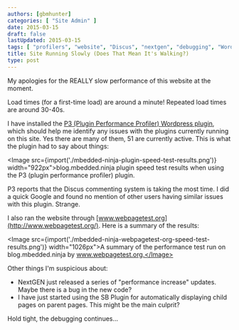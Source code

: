 ```yaml
---
authors: [gbmhunter]
categories: [ "Site Admin" ]
date: 2015-03-15
draft: false
lastUpdated: 2015-03-15
tags: [ "profilers", "website", "Discus", "nextgen", "debugging", "Wordpress", "performance", "tests", "plugin" ]
title: Site Running Slowly (Does That Mean It's Walking?)
type: post
---
```



My apologies for the REALLY slow performance of this website at the moment.

Load times (for a first-time load) are around a minute! Repeated load times are around 30-40s.

I have installed the [P3 (Plugin Performance Profiler) Wordpress plugin](https://wordpress.org/plugins/p3-profiler/), which should help me identify any issues with the plugins currently running on this site. Yes there are many of them, 51 are currently active. This is what the plugin had to say about things:

<Image src={import('./mbedded-ninja-plugin-speed-test-results.png')} width="922px">blog.mbedded.ninja plugin speed test results when using the P3 (plugin performance profiler) plugin.</Image>

P3 reports that the Discus commenting system is taking the most time. I did a quick Google and found no mention of other users having similar issues with this plugin. Strange.

I also ran the website through [www.webpagetest.org](http://www.webpagetest.org/). Here is a summary of the results:

<Image src={import('./mbedded-ninja-webpagetest-org-speed-test-results.png')} width="1026px">A summary of the performance test run on blog.mbedded.ninja by www.webpagetest.org.</Image>

Other things I'm suspicious about:

* NextGEN just released a series of "performance increase" updates. Maybe there is a bug in the new code?
* I have just started using the SB Plugin for automatically displaying child pages on parent pages. This might be the main culprit?

Hold tight, the debugging continues...
